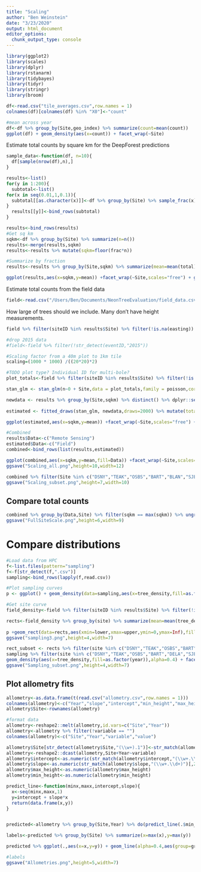 ```yaml
---
title: "Scaling"
author: "Ben Weinstein"
date: "3/23/2020"
output: html_document
editor_options: 
  chunk_output_type: console
---
```


```r
library(ggplot2)
library(scales)
library(dplyr)
library(rstanarm)
library(tidybayes)
library(tidyr)
library(stringr)
library(broom)
```

```r
df<-read.csv("tile_averages.csv",row.names = 1)
colnames(df)[colnames(df) %in% "X0"]<-"count"

#mean across year
df<-df %>% group_by(Site,geo_index) %>% summarize(count=mean(count))
ggplot(df) + geom_density(aes(x=count)) + facet_wrap(~Site)
```

Estimate total counts by square km for the DeepForest predictions

```r
sample_data<-function(df, n=10){
  df[sample(nrow(df),n),]
}

results<-list()
for(y in 1:200){
  subtotal<-list()
for(x in seq(0.01,1,0.1)){
  subtotal[[as.character(x)]]<-df %>% group_by(Site) %>% sample_frac(x) %>% summarize(total=sum(count)) %>% mutate(frac=x)
}
  results[[y]]<-bind_rows(subtotal)
}

results<-bind_rows(results)
#Get sq km
sqkm<-df %>% group_by(Site) %>% summarize(n=n())
results<-merge(results,sqkm)
results<-results %>% mutate(sqkm=floor(frac*n))

#Summarize by fraction
results<-results %>% group_by(Site,sqkm) %>% summarize(mean=mean(total),lower=quantile(total,0.05),upper=quantile(total,0.95))

ggplot(results,aes(x=sqkm,y=mean)) +facet_wrap(~Site,scales="free") + geom_line() + geom_ribbon(aes(ymin=lower,ymax=upper)) + scale_y_continuous(label=comma) + labs(x="Extent (km^2)",y="Tree Count")
```

Estimate total counts from the field data

```r
field<-read.csv("/Users/Ben/Documents/NeonTreeEvaluation/field_data.csv")
```

How large of trees should we include. Many don't have height measurements.

```r
field %>% filter(siteID %in% results$Site) %>% filter(!is.na(easting)) %>% filter(stemDiameter < 8) %>% ggplot(.,aes(x=height,fill=siteID)) + geom_density(alpha=0.5) 
```

```r
#drop 2015 data
#field<-field %>% filter(!str_detect(eventID,"2015"))

#Scaling factor from a 40m plot to 1km tile
scaling=(1000 * 1000) /((20*20)*2)

#TODO plot type? Individual ID for multi-bole?
plot_totals<-field %>% filter(siteID %in% results$Site) %>% filter(!is.na(easting)) %>% filter(stemDiameter > 7.5) %>% filter(is.na(height)|height>3) %>% group_by(Site=siteID,plotID,eventID) %>% summarize(n=n()) %>% summarize(n=round(mean(n)))

stan_glm <- stan_glm(n~0 + Site,data = plot_totals,family = poisson,cores=4, iter=20000) 
```

```r
newdata <- results %>% group_by(Site,sqkm) %>% distinct() %>% dplyr::select(Site,sqkm) %>% filter(Site %in% plot_totals$Site)
  
estimated <- fitted_draws(stan_glm, newdata,draws=2000) %>% mutate(total=(sqkm * .value)*scaling)  %>% group_by(Site,sqkm,.draw) %>% summarize(total=sum(total)) %>% summarize(mean=mean(total),lower=quantile(total,0.05),upper=quantile(total,0.95))

ggplot(estimated,aes(x=sqkm,y=mean)) +facet_wrap(~Site,scales="free") + geom_line() + geom_ribbon(aes(ymin=lower,ymax=upper)) + scale_y_continuous(label=comma) + labs(x="Extent (km^2)",y="Tree Count")

#Combined
results$Data<-c("Remote Sensing")
estimated$Data<-c("Field")
combined<-bind_rows(list(results,estimated))

ggplot(combined,aes(x=sqkm,y=mean,fill=Data)) +facet_wrap(~Site,scales="free") + geom_line(col="black") + geom_ribbon(aes(ymin=lower,ymax=upper),alpha=0.5) + scale_y_continuous(label=comma) + labs(x="Extent (km^2)",y="Tree Count")  + theme_bw()
ggsave("Scaling_all.png",height=10,width=12)

combined %>% filter(Site %in% c("DSNY","TEAK","OSBS","BART","BLAN","SJER","MLBS","WREF","KONZ")) %>% ggplot(. ,aes(x=sqkm,y=mean,fill=Data)) +facet_wrap(~Site,scales="free") + geom_line(col="black") + geom_ribbon(aes(ymin=lower,ymax=upper),alpha=0.5) + scale_y_continuous(label=comma) + labs(x="Extent (km^2)",y="Tree Count")  + theme_bw()
ggsave("Scaling_subset.png",height=7,width=10)
```

## Compare total counts

```r
combined %>% group_by(Data,Site) %>% filter(sqkm == max(sqkm)) %>% ungroup() %>% pivot_wider(names_from=Data,values_from=c(mean,lower,upper)) %>% ggplot(., aes(x=mean_Field,y=`mean_Remote Sensing`)) + geom_point()  + labs(x="Field",y="Remote Sensing") + ggtitle("Tree Count") + geom_abline(linetype="dashed") + coord_fixed()    + geom_text(aes(label=Site),size=2,hjust=1.1,vjust=1.2) + theme_bw()  + scale_x_continuous(limits=c(0e7,1.5e7),labels=comma) + scale_y_continuous(limits=c(0e7,1e7),labels=comma) + geom_errorbarh(aes(xmin=lower_Field,xmax=upper_Field))
ggsave("FullSiteScale.png",height=6,width=9)
```

# Compare distributions

```r
#Load data from HPC
f<-list.files(pattern="sampling")
f<-f[str_detect(f,".csv")]
sampling<-bind_rows(lapply(f,read.csv))

#Plot sampling curves
p <- ggplot() + geom_density(data=sampling,aes(x=tree_density,fill=as.factor(year)),alpha=0.4) + facet_wrap(~site,scales="free") + labs(fill="year")

#Get site curve
field_density<-field %>% filter(siteID %in% results$Site) %>% filter(!is.na(easting)) %>% filter(stemDiameter > 7.5) %>% filter(is.na(height)|height>3) %>% group_by(site=siteID,plotID,eventID) %>% summarize(n=n()) %>% summarize(tree_density=round(mean(n)))

rects<-field_density %>% group_by(site) %>% summarize(mean=mean(tree_density),lower=quantile(tree_density,0.05), upper=quantile(tree_density,0.95))
  
p +geom_rect(data=rects,aes(xmin=lower,xmax=upper,ymin=0,ymax=Inf),fill="black",alpha=0.2) + geom_vline(data=rects,aes(xintercept=mean),linetype="dashed") + theme_bw() + labs(x="Trees per plot",fill="Year")
ggsave("sampling3.png",height=4,width=7)

rect_subset <- rects %>% filter(site %in% c("DSNY","TEAK","OSBS","BART","DELA","SJER","JERC","WREF","LENO"))
sampling %>% filter(site %in% c("DSNY","TEAK","OSBS","BART","DELA","SJER","JERC","WREF","LENO")) %>% ggplot(.) + 
geom_density(aes(x=tree_density,fill=as.factor(year)),alpha=0.4) + facet_wrap(~site,scales="free") + labs(fill="year") +geom_rect(data=rect_subset,aes(xmin=lower,xmax=upper,ymin=0,ymax=Inf),fill="black",alpha=0.2) + geom_vline(data=rect_subset,aes(xintercept=mean),linetype="dashed") + theme_bw() + labs(x="Trees per plot",fill="Year")
ggsave("Sampling_subset.png",height=4,width=7)
```

## Plot allometry fits

```r
allometry<-as.data.frame(t(read.csv("allometry.csv",row.names = 1)))
colnames(allometry)<-c("Year","slope","intercept","min_height","max_height")
allometry$Site<-rownames(allometry)

#format data
allometry<-reshape2::melt(allometry,id.vars=c("Site","Year"))
allometry<-allometry %>% filter(!variable == "")
colnames(allometry)<-c("Site","Year","variable","value")

allometry$Site[str_detect(allometry$Site,"(\\w+).1")]<-str_match(allometry$Site[str_detect(allometry$Site,"(\\w+).1")], "(\\w+).")[,2]
allometry<-reshape2::dcast(allometry,Site+Year~variable)
allometry$intercept<-as.numeric(str_match(allometry$intercept,"(\\w+.\\d+)")[,2])
allometry$slope<-as.numeric(str_match(allometry$slope,"(\\w+.\\d+)")[,2])
allometry$max_height<-as.numeric(allometry$max_height)
allometry$min_height<-as.numeric(allometry$min_height)
```

```r
predict_line<-function(minx,maxx,intercept,slope){
  x<-seq(minx,maxx,1)
  y=intercept + slope*x 
  return(data.frame(x,y))
}


predicted<-allometry %>% group_by(Site,Year) %>% do(predict_line(.$min_height,.$max_height,.$intercept,.$slope)) %>% mutate(group=paste(Site,Year)) %>% group_by(Site) %>% mutate(Year=as.numeric(Year)) %>% filter(Year==max(Year)) 

labels<-predicted %>% group_by(Site) %>% summarize(x=max(x),y=max(y))

predicted %>% ggplot(.,aes(x=x,y=y)) + geom_line(alpha=0.4,aes(group=group)) + labs(x="Height (m)",y="Crown Area (m^2)") + theme_bw() + geom_text(data=labels,aes(x=x,y=y,label=Site),size=2) + scale_x_continuous(n.breaks=10)

#labels
ggsave("Allometries.png",height=5,width=7)
```
